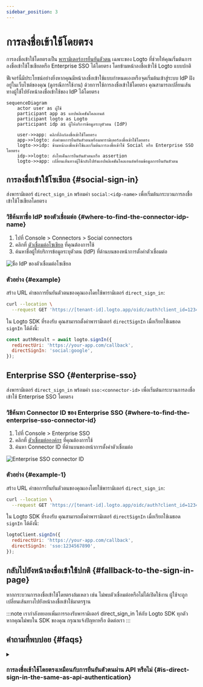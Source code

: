 ```yaml
---
sidebar_position: 3
---
```


# การลงชื่อเข้าใช้โดยตรง

การลงชื่อเข้าใช้โดยตรงเป็น [พารามิเตอร์การยืนยันตัวตน](/end-user-flows/authentication-parameters) เฉพาะของ Logto ที่ช่วยให้คุณเริ่มต้นการลงชื่อเข้าใช้โซเชียลหรือ Enterprise SSO ได้โดยตรง โดยข้ามหน้าลงชื่อเข้าใช้ Logto แบบปกติ

ฟีเจอร์นี้มีประโยชน์อย่างยิ่งหากคุณมีหน้าลงชื่อเข้าใช้แบบกำหนดเองหรือจุดเริ่มต้นเข้าสู่ระบบ IdP ฝังอยู่ในเว็บไซต์ของคุณ (ดูกรณีการใช้งาน) ด้วยการใช้การลงชื่อเข้าใช้โดยตรง คุณสามารถเปลี่ยนเส้นทางผู้ใช้ไปยังหน้าลงชื่อเข้าใช้ของ IdP ได้โดยตรง

```mermaid
sequenceDiagram
    actor user as ผู้ใช้
    participant app as แอปพลิเคชันไคลเอนต์
    participant logto as Logto
    participant idp as ผู้ให้บริการข้อมูลระบุตัวตน (IdP)

    user->>app: คลิกที่ลิงก์ลงชื่อเข้าใช้โดยตรง
    app->>logto: ส่งคำขอการยืนยันตัวตนพร้อมพารามิเตอร์ลงชื่อเข้าใช้โดยตรง
    logto->>idp: ข้ามหน้าลงชื่อเข้าใช้และเริ่มต้นการลงชื่อเข้าใช้ Social หรือ Enterprise SSO โดยตรง
    idp->>logto: ส่งโทเค็นการยืนยันตัวตนหรือ assertion
    logto->>app: เปลี่ยนเส้นทางผู้ใช้กลับไปยังแอปพลิเคชันไคลเอนต์พร้อมข้อมูลการยืนยันตัวตน
```

## การลงชื่อเข้าใช้โซเชียล \{#social-sign-in}

ส่งพารามิเตอร์ `direct_sign_in` พร้อมค่า `social:<idp-name>` เพื่อเริ่มต้นกระบวนการลงชื่อเข้าใช้โซเชียลโดยตรง

### วิธีค้นหาชื่อ IdP ของตัวเชื่อมต่อ \{#where-to-find-the-connector-idp-name}

1. ไปที่ <CloudLink to="/connectors/social">Console > Connectors > Social connectors</CloudLink>
2. คลิกที่ [ตัวเชื่อมต่อโซเชียล](/connectors/social-connectors) ที่คุณต้องการใช้
3. ค้นหาชื่อผู้ให้บริการข้อมูลระบุตัวตน (IdP) ที่ด้านบนของหน้าการตั้งค่าตัวเชื่อมต่อ

<img src="/img/assets/direct-sign-in-social-name.png" alt="ชื่อ IdP ของตัวเชื่อมต่อโซเชียล" />

### ตัวอย่าง \{#example}

สร้าง URL คำขอการยืนยันตัวตนของคุณเองโดยใช้พารามิเตอร์ `direct_sign_in`:

```sh
curl --location \
  --request GET 'https://[tenant-id].logto.app/oidc/auth?client_id=1234567890&...&direct_sign_in=social:google'
```

ใน Logto SDK ที่รองรับ คุณสามารถตั้งค่าพารามิเตอร์ `directSignIn` เมื่อเรียกใช้เมธอด `signIn` ได้ดังนี้:

```javascript
const authResult = await logto.signIn({
  redirectUri: 'https://your-app.com/callback',
  directSignIn: 'social:google',
});
```

## Enterprise SSO \{#enterprise-sso}

ส่งพารามิเตอร์ `direct_sign_in` พร้อมค่า `sso:<connector-id>` เพื่อเริ่มต้นกระบวนการลงชื่อเข้าใช้ Enterprise SSO โดยตรง

### วิธีค้นหา Connector ID ของ Enterprise SSO \{#where-to-find-the-enterprise-sso-connector-id}

1. ไปที่ <CloudLink to="/enterprise-sso">Console > Enterprise SSO</CloudLink>
2. คลิกที่ [ตัวเชื่อมต่อองค์กร](/connectors/enterprise-connectors) ที่คุณต้องการใช้
3. ค้นหา Connector ID ที่ด้านบนของหน้าการตั้งค่าตัวเชื่อมต่อ

<img src="/img/assets/direct-sign-in-enterprise-sso.png" alt="Enterprise SSO connector ID" />

### ตัวอย่าง \{#example-1}

สร้าง URL คำขอการยืนยันตัวตนของคุณเองโดยใช้พารามิเตอร์ `direct_sign_in`:

```sh
curl --location \
  --request GET 'https://[tenant-id].logto.app/oidc/auth?client_id=1234567890&...&direct_sign_in=sso:1234567890'
```

ใน Logto SDK ที่รองรับ คุณสามารถตั้งค่าพารามิเตอร์ `directSignIn` เมื่อเรียกใช้เมธอด `signIn` ได้ดังนี้:

```javascript
logtoClient.signIn({
  redirectUri: 'https://your-app.com/callback',
  directSignIn: 'sso:1234567890',
});
```

## กลับไปยังหน้าลงชื่อเข้าใช้ปกติ \{#fallback-to-the-sign-in-page}

หากกระบวนการลงชื่อเข้าใช้โดยตรงล้มเหลว เช่น ไม่พบตัวเชื่อมต่อหรือไม่ได้เปิดใช้งาน ผู้ใช้จะถูกเปลี่ยนเส้นทางไปยังหน้าลงชื่อเข้าใช้มาตรฐาน

:::note
เรากำลังทยอยเพิ่มการรองรับพารามิเตอร์ direct_sign_in ให้กับ Logto SDK ทุกตัว หากคุณไม่พบใน SDK ของคุณ กรุณาแจ้งปัญหาหรือ ติดต่อเรา
:::

## คำถามที่พบบ่อย \{#faqs}

<details>
  <summary>

### การลงชื่อเข้าใช้โดยตรงเหมือนกับการยืนยันตัวตนผ่าน API หรือไม่ \{#is-direct-sign-in-the-same-as-api-authentication}

</summary>

ไม่ใช่ การลงชื่อเข้าใช้โดยตรงเป็นพารามิเตอร์ของ user flow ที่ช่วยให้คุณข้ามหน้าลงชื่อเข้าใช้ Logto แบบปกติและเปลี่ยนเส้นทางผู้ใช้ไปยังหน้าลงชื่อเข้าใช้ของผู้ให้บริการโซเชียลหรือ Enterprise SSO ได้โดยตรง แตกต่างจากการยืนยันตัวตนผ่าน API ผู้ใช้ยังคงต้องถูกเปลี่ยนเส้นทางไปยัง endpoint การยืนยันตัวตนของ Logto ก่อนเพื่อเริ่มกระบวนการลงชื่อเข้าใช้

</details>
